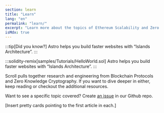 ```yaml
---
section: learn
title: "Learn"
lang: "en"
permalink: "learn/"
excerpt: "Learn more about the topics of Ethereum Scalability and Zero Knowledge Cryptography"
isMdx: true
---
```



:::tip[Did you know?]
Astro helps you build faster websites with “Islands Architecture”.
:::

:::solidity-remix[samples/Tutorials/HelloWorld.sol]
Astro helps you build faster websites with “Islands Architecture”.
:::

Scroll pulls together research and engineering from Blockchain Protocols and Zero Knowledge Cryptography. If you want to dive deeper in either, keep reading or checkout the additional resources.

Want to see a specific topic covered? Create [an issue](https://github.com/scroll-tech/scroll-documentation/issues/new?assignees=&labels=new+content%2Ctriage&projects=&template=new_content.yml&title=%5BNew+Content%5D%3A+%3Cyour-title-here%3E) in our Github repo.

[Insert pretty cards pointing to the first article in each.]
